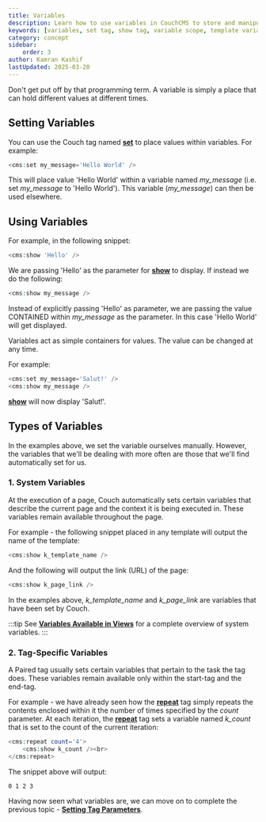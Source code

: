 ```yaml
---
title: Variables
description: Learn how to use variables in CouchCMS to store and manipulate values in your templates
keywords: [variables, set tag, show tag, variable scope, template variables]
category: concept
sidebar:
    order: 3
author: Kamran Kashif
lastUpdated: 2025-03-20
---
```



Don't get put off by that programming term. A variable is simply a place that can hold different values at different times.

## Setting Variables

You can use the Couch tag named [**set**](../../tags-reference/set/) to place values within variables. For example:

```php
<cms:set my_message='Hello World' />
```

This will place value 'Hello World' within a variable named _my_message_ (i.e. set _my_message_ to 'Hello World').
This variable (_my_message_) can then be used elsewhere.

## Using Variables

For example, in the following snippet:

```php
<cms:show 'Hello' />
```

We are passing 'Hello' as the parameter for [**show**](../../tags-reference/show/) to display. If instead we do the following:

```php
<cms:show my_message />
```

Instead of explicitly passing 'Hello' as parameter, we are passing the value CONTAINED within _my_message_ as the parameter. In this case 'Hello World' will get displayed.

Variables act as simple containers for values.
The value can be changed at any time.

For example:

```php
<cms:set my_message='Salut!' />
<cms:show my_message />
```

[**show**](../../tags-reference/show/) will now display 'Salut!'.

## Types of Variables

In the examples above, we set the variable ourselves manually.
However, the variables that we'll be dealing with more often are those that we'll find automatically set for us.

### 1. System Variables

At the execution of a page, Couch automatically sets certain variables that describe the current page and the context it is being executed in. These variables remain available throughout the page.

For example - the following snippet placed in any template will output the name of the template:

```php
<cms:show k_template_name />
```

And the following will output the link (URL) of the page:

```php
<cms:show k_page_link />
```

In the examples above, _k_template_name_ and _k_page_link_ are variables that have been set by Couch.

:::tip
See [**Variables Available in Views**](../variables-in-views/) for a complete overview of system variables.
:::

### 2. Tag-Specific Variables

A Paired tag usually sets certain variables that pertain to the task the tag does. These variables remain available only within the start-tag and the end-tag.

For example - we have already seen how the [**repeat**](../../tags-reference/repeat/) tag simply repeats the contents enclosed within it the number of times specified by the _count_ parameter. At each iteration, the [**repeat**](../../tags-reference/repeat/) tag sets a variable named _k_count_ that is set to the count of the current iteration:

```php
<cms:repeat count='4'>
    <cms:show k_count /><br>
</cms:repeat>
```

The snippet above will output:
```txt
0 1 2 3
```

Having now seen what variables are, we can move on to complete the previous topic - [**Setting Tag Parameters**](../setting-parameters/).
